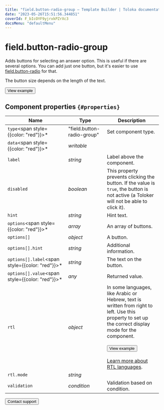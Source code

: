 ```yaml
---
title: "field.button-radio-group — Template Builder | Toloka documentation"
date: "2023-05-26T15:51:56.344851"
coverId: F_bIcOYF9yjrxkPZrXc3
docsMenu: "defaultMenu"
---
```



# field.button-radio-group

Adds buttons for selecting an answer option. This is useful if there are several options. You can add just one button, but it's easier to use [field.button-radio](/docs/template-builder/reference/field.button-radio) for that.

The button size depends on the length of the text.

<Button themeColor="light" view="default" size="l" type="link" url="https://ya.cc/t/jBYQsbgj3twiqX">View example</Button>

## Component properties `{#properties}`

**Name** | **Type** | **Description**
----- | ----- | -----
`type`<span style={{color: "red"}}>\*</span> | "field.button-radio-group" | Set component type.
`data`<span style={{color: "red"}}>\*</span> | _writable_ | <TolokaTbSourceDataWithValues/>
`label` | _string_ | Label above the component.
`disabled` | _boolean_ | This property prevents clicking the button. If the value is `true`, the button is not active (a Toloker will not be able to click it).
`hint` | _string_ | Hint text.
`options`<span style={{color: "red"}}>\*</span> | _array_ | An array of buttons.
`options[]` | _object_ | A button.
`options[].hint` | _string_ | Additional information.
`options[].label`<span style={{color: "red"}}>\*</span> | _string_ | The text on the button.
`options[].value`<span style={{color: "red"}}>\*</span> | _any_ | Returned value.
`rtl` | _object_ | In some languages, like Arabic or Hebrew, text is written from right to left. Use this property to set up the correct display mode for the component.<br/><br/><Button themeColor="light" view="default" size="l" type="link" url="https://ya.cc/t/tq6fCNm_3ttFBW">View example</Button><br/><br/>[Learn more about RTL languages](https://www.w3.org/International/questions/qa-scripts).
`rtl.mode` | _string_ | <FieldButtonRadioGroupTable1/>
`validation` | _condition_ | Validation based on condition.

<Button themeColor="light" view="default" size="l" type="link" url="/docs/guide/troubleshooting/support?form-source=template-builder-reference-field-button-radio-group">Contact support</Button>